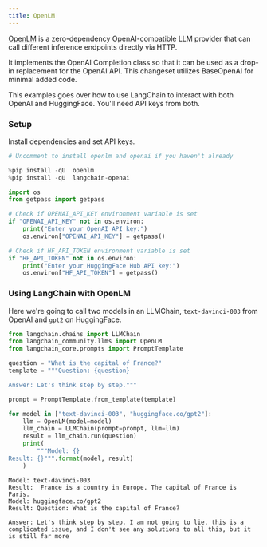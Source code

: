 ```yaml
---
title: OpenLM
---
```


[OpenLM](https://github.com/r2d4/openlm) is a zero-dependency OpenAI-compatible LLM provider that can call different inference endpoints directly via HTTP.

It implements the OpenAI Completion class so that it can be used as a drop-in replacement for the OpenAI API. This changeset utilizes BaseOpenAI for minimal added code.

This examples goes over how to use LangChain to interact with both OpenAI and HuggingFace. You'll need API keys from both.

### Setup

Install dependencies and set API keys.

```python
# Uncomment to install openlm and openai if you haven't already

%pip install -qU  openlm
%pip install -qU  langchain-openai
```

```python
import os
from getpass import getpass

# Check if OPENAI_API_KEY environment variable is set
if "OPENAI_API_KEY" not in os.environ:
    print("Enter your OpenAI API key:")
    os.environ["OPENAI_API_KEY"] = getpass()

# Check if HF_API_TOKEN environment variable is set
if "HF_API_TOKEN" not in os.environ:
    print("Enter your HuggingFace Hub API key:")
    os.environ["HF_API_TOKEN"] = getpass()
```

### Using LangChain with OpenLM

Here we're going to call two models in an LLMChain, `text-davinci-003` from OpenAI and `gpt2` on HuggingFace.

```python
from langchain.chains import LLMChain
from langchain_community.llms import OpenLM
from langchain_core.prompts import PromptTemplate
```

```python
question = "What is the capital of France?"
template = """Question: {question}

Answer: Let's think step by step."""

prompt = PromptTemplate.from_template(template)

for model in ["text-davinci-003", "huggingface.co/gpt2"]:
    llm = OpenLM(model=model)
    llm_chain = LLMChain(prompt=prompt, llm=llm)
    result = llm_chain.run(question)
    print(
        """Model: {}
Result: {}""".format(model, result)
    )
```

```output
Model: text-davinci-003
Result:  France is a country in Europe. The capital of France is Paris.
Model: huggingface.co/gpt2
Result: Question: What is the capital of France?

Answer: Let's think step by step. I am not going to lie, this is a complicated issue, and I don't see any solutions to all this, but it is still far more
```
